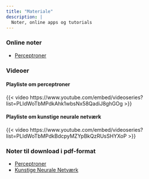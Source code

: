 ```yaml
---
title: "Materiale"
description: |
  Noter, online apps og tutorials
---
```


### Online noter

- [Perceptroner](../perceptron-note/perceptron-note.html)

### Videoer

#### Playliste om perceptroner

{{< video https://www.youtube.com/embed/videoseries?list=PLIdWoTbMPdkAhk1wbsNx58QadiJ8ghGOg >}}

#### Playliste om kunstige neurale netværk

{{< video https://www.youtube.com/embed/videoseries?list=PLIdWoTbMPdkBdcpyMZYpBkQzRUsSHYXoP >}}


<!-- - [*k*-nærmeste naboer (dokument)](http://apps.math.aau.dk/AI/k_NN/) -->
<!-- - [*k*-nærmeste naboer (app)](http://apps.math.aau.dk/AI/kNN/) -->
<!-- - [Lineær regression (dokument)](http://apps.math.aau.dk/AI/linreg/) -->
<!-- - [Modelkompleksitet (dokument)](http://apps.math.aau.dk/AI/modelkompleksitet/) -->
<!-- - [Søgræs og *kNN* (dokument)](http://apps.math.aau.dk/AI/sogras/) -->




### Noter til download i pdf-format

- [Perceptroner](./pdfs/perceptroner_v2.pdf)
- [Kunstige Neurale Netværk](./pdfs/neuralenet_v2.pdf)